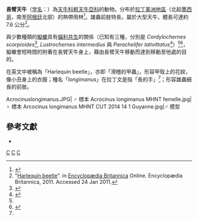 {{Speciesbox 
| genus = Acrocinus
| species = longimanus
| image = Acrocinus longimanus.jpg
| image_caption = 雄蟲
| authority = （[[Linnaeus|Linnaeus]], 1758）
| synonyms = 
{{collapsible list|bullets = true
| title=種異名
|''Cerambyx longimanus'' <br/><small>Linnaeus, 1758</small>
|''Lamia longimana'' <br/><small>Gronov, 1763</small>
|''Prionus longimanus'' <br/><small>Fabricius, 1775</small><ref>Fabricus, J. C. "Systema entomologiae, sistens insectorum classes, ordines, genera, species adiectis synonymis, locis, descriptionibus, observationibus". Flensburgi et Lipsiae：Korte 1775. pp.832.</ref>
|''Macropus longimanus'' <br/><small>Thunberg, 1805</small><ref>Thunberg, C. P. "Göttingen Gelehrte Anzeiger". 1805:281–282</ref>
|''Macropus pictus'' <br/><small>Leach, 1815</small><ref>William Elford being descriptions of new, or interesting animals]". ''E. Nodder'', London. 1815. Leach. "[https://archive.org/details/zoologicalmiscel21815leac The zoological miscellany；vol.II. pp.144–147（tab.LXXIX）.</ref>
|''Acrocinus longimanus'' <br/><small>Schönherr, 1817</small><ref>C. J. Schönherr. "[https://archive.org/details/CUbiodiversity1293230-9820 Synonymia insectorum, oder: Versuch einer Synonymie aller bisher bekannten Insecten; nach Fabricii Systema eleutheratorum &c. geordnet]", Skara, Lewerentzischen Buchdrükerey. 1817. t.1（3）.</ref>
|''Acrocinus longiminanus'' <br/><small>Lacordaire, 1832</small><ref>{{cite journal | author = Lacordaire, Jean Théodore | title = "Notice sur l'entomologie de la Guyane française" | journal = ''Annales de la Société Entomologique de France'', Paris | volume = 1 | pages = 348–366 | year = 1832 | url = http://biostor.org/reference/69560 }}</ref>
|''Acrocinus trochlearis'' <br/><small>Pereira, 1978</small><ref>Alice Beatriz Lemos Pereira. "Sobre o aparecimento em Portugal de um Coleóptero longicórnio exótico, do género Acrocinus". ''Imprensa Portuguesa'', Porto. 1978. pp.12–16.</ref>
}}
}}

'''長臂天牛'''（[[学名|学名]]：{{lang|la|''Acrocinus longimanus''}}）為[[天牛科|天牛科]][[粗天牛亞科|粗天牛亞科]]的動物。分布於[[拉丁美洲|拉丁美洲地區]]（北起[[墨西哥|墨西哥]]，南至[[阿根廷|阿根廷]]北部）的熱帶雨林<ref name="Tavakilian">{{cite web | url = http://lully.snv.jussieu.fr/titan/sel_genann1.php?numero=173 | title = ''Acrocinus longimanus'' (Linné, 1758) | author = Cerambycidae database. Tavakilian G | accessdate = 2009-05-25 | deadurl = yes | archiveurl = https://web.archive.org/web/20140426233000/http://lully.snv.jussieu.fr/titan/sel_genann1.php?numero=173 | archivedate = 2014-04-26 }}</ref>。雄蟲前肢特長，屬於大型天牛，體長可達約 7.6 公分<ref name = "id708166">"[http://www.britannica.com/EBchecked/topic/708166/harlequin-beetle Harlequin beetle]". in [[大英百科全書|Encyclopædia Britannica]] Online. Encyclopædia Britannica, 2011. Accessed 24 Jan 2011.</ref>。

與少數種類的[[擬蠍目|擬蠍]]具有[[偏利共生|偏利共生]]的關係（已知有三種，分別是 ''Cordylochernes scorpioides''<ref>{{cite journal | author = Höfer H., L. Beck | title = "Die Spinnentierfauna des Regenwaldreservats "Reserva Ducke" in Zentralamazonien I" | journal = ''Natur und Museum'' | volume = 125 | pages = 389–401 | year = 1995 | url = }}</ref>, ''Lustrochernes intermedius'' 與 ''Parachelifer lativittatus''<ref>{{cite journal | author = Aguiar Nair Otaviano, Buhrnheim Paulo Friedrich | title = "Phoretic pseudoscorpions associated with flying insects in Brazilian Amazônia" | journal = ''The Journal of Arachnology'' | volume = 26 | pages = 452–459 | year = 1998 | url = http://www.americanarachnology.org/joa_free/joa_v26_n3/joa_v26_p452.pdf }}</ref>）<ref name = "Tavakilian"/><ref>{{cite book | author = Henderson, Carrol L. | title = "Butterflies, Moths, and Other Invertebrates of Costa Rica: A Field Guide" | publisher = ''University of Texas Press'' | year = 2010 | page = pp.130 | isbn = 0-292-71966-3 | url = http://books.google.com.tw/books?id=gris_x5dnF0C&printsec=frontcover&hl=zh-TW&source=gbs_ge_summary_r&cad=0#v=onepage&q&f=false }}</ref>，擬蠍會短時間的附著在長臂天牛身上，藉由長臂天牛移動而達到移動至他處的目的。

在英文中被稱為「Harlequin beetle」，亦即「滑稽的甲蟲」，形容甲殼上的花紋，像小丑身上的衣服；種名「''longimanus''」在拉丁文是指「長的手」<ref name = "id708166"/>；形容雄蟲細長的前肢。

<gallery mode=packed>
Acrocinuslongimanus.JPG| ♂ 標本
Acrocinus longimanus MHNT femelle.jpg| ♀ 標本
Arcocinus longimanus MHNT CUT 2014 14 1 Guyanne.jpg|♂ 模型
</gallery>

== 參考文獻 ==
{{reflist}}

{{refbegin}}
* {{cite journal | author = David W. Zeh, Jeanne A. Zeh und Melvin M. Bonilla | title = "Phylogeography of the giant harlequin beetle (''Acrocinus longimanus'')" | journal = ''Journal of Biogeography'' | volume = 30 | issue = 5 | pages = 747–753 | year = 2003 | url =https://archive.org/details/sim_journal-of-biogeography_2003-05_30_5/page/747}}
{{refend}}

{{Taxonbar}}

[[Category:1758年描述的昆虫|C]]
[[Category:溝脛天牛亞科|C]]
[[Category:卡尔·林奈命名的生物分类|C]]